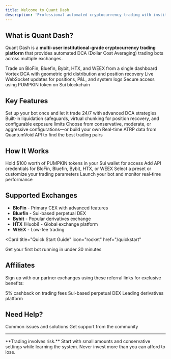 ```yaml
---
title: Welcome to Quant Dash
description: 'Professional automated cryptocurrency trading with institutional-grade DCA bots'
---
```


## What is Quant Dash?

Quant Dash is a **multi-user institutional-grade cryptocurrency trading platform** that provides automated DCA (Dollar Cost Averaging) trading bots across multiple exchanges.

<CardGroup cols={2}>
  <Card
    title="Multi-Exchange Support"
    icon="repeat"
    href="/exchanges/blofin"
  >
    Trade on BloFin, Bluefin, Bybit, HTX, and WEEX from a single dashboard
  </Card>
  <Card
    title="Advanced Strategies"
    icon="brain"
    href="/bot-config/strategies"
  >
    Vortex DCA with geometric grid distribution and position recovery
  </Card>
  <Card
    title="Real-Time Monitoring"
    icon="chart-line"
    href="/features/dashboard"
  >
    Live WebSocket updates for positions, P&L, and system logs
  </Card>
  <Card
    title="Token-Gated Access"
    icon="lock"
    href="/pumpkin-token"
  >
    Secure access using PUMPKIN token on Sui blockchain
  </Card>
</CardGroup>

## Key Features

<AccordionGroup>
  <Accordion icon="robot" title="Automated Trading">
    Set up your bot once and let it trade 24/7 with advanced DCA strategies
  </Accordion>

  <Accordion icon="shield-halved" title="Risk Management">
    Built-in liquidation safeguards, virtual chunking for position recovery, and configurable exposure limits
  </Accordion>

  <Accordion icon="gear" title="Customizable Presets">
    Choose from conservative, moderate, or aggressive configurations—or build your own
  </Accordion>

  <Accordion icon="chart-simple" title="Optimal Symbols">
    Real-time ATRP data from QuantumVoid API to find the best trading pairs
  </Accordion>
</AccordionGroup>

## How It Works

<Steps>
  <Step title="Get PUMPKIN Tokens">
    Hold $100 worth of PUMPKIN tokens in your Sui wallet for access
  </Step>

  <Step title="Connect Exchange">
    Add API credentials for BloFin, Bluefin, Bybit, HTX, or WEEX
  </Step>

  <Step title="Configure Bot">
    Select a preset or customize your trading parameters
  </Step>

  <Step title="Start Trading">
    Launch your bot and monitor real-time performance
  </Step>
</Steps>

## Supported Exchanges

- **BloFin** - Primary CEX with advanced features
- **Bluefin** - Sui-based perpetual DEX
- **Bybit** - Popular derivatives exchange
- **HTX** (Huobi) - Global exchange platform
- **WEEX** - Low-fee trading

<Card
  title="Quick Start Guide"
  icon="rocket"
  href="/quickstart"
>
  Get your first bot running in under 30 minutes
</Card>

## Affiliates

Sign up with our partner exchanges using these referral links for exclusive benefits:

<CardGroup cols={3}>
  <Card
    title="BloFin"
    icon="chart-mixed"
    href="https://partner.blofin.com/d/quantumvoidlabs"
  >
    5% cashback on trading fees
  </Card>
  <Card
    title="Bluefin"
    icon="wave-pulse"
    href="https://trade.bluefin.io/affiliate/quantumvoid"
  >
    Sui-based perpetual DEX
  </Card>
  <Card
    title="Bybit"
    icon="chart-candlestick"
    href="https://partner.bybit.com/b/quantumvoid"
  >
    Leading derivatives platform
  </Card>
</CardGroup>

## Need Help?

<CardGroup cols={2}>
  <Card
    title="Troubleshooting"
    icon="wrench"
    href="/troubleshooting/common-errors"
  >
    Common issues and solutions
  </Card>
  <Card
    title="Join Telegram"
    icon="paper-plane"
    href="https://t.me/quantumvoidlabs"
  >
    Get support from the community
  </Card>
</CardGroup>

---

<Note>
  **Trading involves risk.** Start with small amounts and conservative settings while learning the system. Never invest more than you can afford to lose.
</Note>
